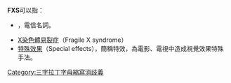 '''FXS'''可以指：

* {{tsl|en|Foreign exchange station||Foreign exchange station}}，電信名詞。
* [[X染色體易裂症|X染色體易裂症]]（Fragile X syndrome）
* [[特殊效果|特殊效果]]（Special effects），簡稱特效，為電影、電視中造成視覺效果特殊手法。
{{disambiguation}}

[[Category:三字拉丁字母縮寫消歧義|Category:三字拉丁字母縮寫消歧義]]